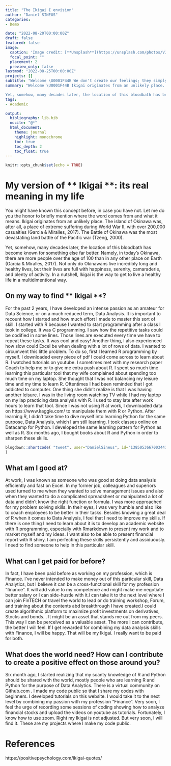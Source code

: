 ```yaml
---
title: "The Ikigai I envision"
author: "Daniel SINEUS"
categories:
- Demo

date: "2022-08-20T00:00:00Z"
draft: false
featured: false
image:
  caption: 'Image credit: [**Unsplash**](https://unsplash.com/photos/VJX5imdELxo)'
  focal_point: ""
  placement: 2
  preview_only: false
lastmod: "2022-08-25T00:00:00Z"
projects: []
subtitle: "Welcome \U0001F44B We don't create our feelings; they simply come to us, and we have to accept them. The trick is, to welcome them- **hector Garcia Puigcerver**"
summary: "Welcome \U0001F44B Ikigai originates from an unlikely place. The island of Okinawa was, after all, a place of extreme suffering during World War II, with over 200,000 casualties (Garcia & Miralles, 2017). The Battle of Okinawa was the most devastating land battle of the Pacific war (Tzeng, 2000).

Yet, somehow, many decades later, the location of this bloodbath has become known for something else far better. Namely, in today’s Okinawa, there are more people over the age of 100 than in any other place on Earth (Garcia & Miralles, 2017). Not only do Okinawans live incredibly long and healthy lives, but their lives are replete with happiness, serenity, camaraderie, and plenty of activity"
tags:
- Academic

output:
  bibliography: lib.bib
  nocite: "@*"
  html_document:
    theme: journal
    highlight: monochrome
    toc: true
    toc_depth: 2
    toc_float: true
---
```


```r
knitr::opts_chunk$set(echo = TRUE)
```


# My version of ** Ikigai **: its real meaning in my life

You might have known this concept before, in case you have not. Let me do you the honor to briefly mention where the word comes from and what it means. Ikigai originates from an unlikely place. The island of Okinawa was, after all, a place of extreme suffering during World War II, with over 200,000 casualties (Garcia & Miralles, 2017). The Battle of Okinawa was the most devastating land battle of the Pacific war (Tzeng, 2000).

Yet, somehow, many decades later, the location of this bloodbath has become known for something else far better. Namely, in today’s Okinawa, there are more people over the age of 100 than in any other place on Earth (Garcia & Miralles, 2017). Not only do Okinawans live incredibly long and healthy lives, but their lives are full with happiness, serenity, camaraderie, and plenty of activity. In a nutshell, Ikigai is the way to get to live a healthy life in a multidimentional way.

## On my way to find ** Ikigai **?
For the past 2 years, I have developed an intense passion as an amateur for Data Science, or on a much reduced term, Data Analysis. It is important to recount how I started and how much effort I made to master this sort of skill. I started with R because I wanted to start programming after a class I took in college. It was C programming. I saw how the repetitive tasks could be codified in some lines. Those lines are executed every time we have to repeat these tasks. It was cool and easy! Another thing, I also experienced how slow could Excel be when dealing with a lot of rows of data. I wanted to circumvent this little problem.
To do so, first I learned R programming by myself. I downloaded every piece of pdf I could come across to learn about R. I watched tutorials on youtube. I sometimes met with my research paper Coach to help me or to give me extra push about R. I spent so much time learning this particular tool that my wife complained about spending too much time on my laptop. She thought that I was not balancing my leisure time and my time to learn R. Oftentimes I had been reminded that I got addicted to computer. One thing she didn’t realize is that I was having another leisure. I was in the living room watching TV while I had my laptop on my lap practicing data analysis with R. I used to stay late after work hours to learn that tool. Since I was not using R at work, I downloaded data on https://www.kaggle.com/ to manipulate them with R or Python. 
After learning R, I didn’t take time to dive myself into learning Python for the same purpose, Data Analysis, which I am still learning. I took classes online on Datacamp for Python. I developed the same learning pattern for Python as well as R. Six months ago, I bought books about R and Python in order to sharpen these skills. 


```r
blogdown::shortcode( "tweet", user="DanielSineus", id="1385053667003441163"
)
```


## What am I good at?
At work, I was known as someone who was good at doing data analysis efficiently and fast on Excel. In my former job, colleagues and superiors used turned to me when they wanted to solve management issues and also when they wanted to do a complicated spreadsheet or manipulated a lot of data and didn’t know the right function or formula. I was more approached for my problem solving skills. In their eyes, I was very humble and also like to coach employees to be better in their tasks.
Besides knowing a great deal of R when it comes to Data Analysis, I feel that I need to improve my skills. If there is one thing I need to learn about it is to develop an academic website with R programming, especially with Rmarkdown to present my work and to market myself and my ideas. I want also to be able to present financial report with R shiny. I am perfecting these skills persistently and assiduously. I need to find someone to help in this particular skill.

## What can I get paid for before?
In fact, I have been paid before as working on my profession, which is Finance. I’ve never intended to make money out of this particular skill, Data Analytics, but I believe it can be a cross-functional skill for my profession “finance”. It will add value to my competence and might make me negotiate better salary or I can side-hustle with it.I can take it to the next level where I can join FinTECH or travel the world to lead or do training workshop, Forum, and training about the contents abd breakthrough I have created.I could create algorithmic platform to maximize profit investments on derivatives, Stocks and bonds... It might be an asset that stands me out from my peers. This way I can be perceived as a valuable asset. The more I can contribute, the better I will feel. If I get rewarded for combining my data analysis skills with Finance, I will be happy. That will be my Ikigai. I really want to be paid for both. 

## What does the world need? How can I contribute to create a positive effect on those around you?

Six month ago, I started realizing that my scanty knowledge of R and Python should be shared with the world, mostly people who are learning R and Python for the purpose of Data Analytics. There is a virtual community on Github.com . I made my code public so that I share my codes with beginners. I developed tutorials on this website. I would take it to the next level by combining my passion with my profession “Finance”. Very soon, I feel the urge of recording some sessions of coding showing how to analyze financial stocks and upload the videos on youtube as tutorials. Fortunately, I know how to use zoom. Right my Ikigai is not adjusted. But very soon, I will find it. These are my projects where I make my code public.

# References

https://positivepsychology.com/ikigai-quotes/

